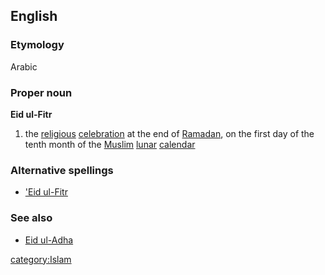 ==English==
===Etymology===
Arabic
===Proper noun===
{{wikipedia}}
'''Eid ul-Fitr'''
# the [[religious]] [[celebration]] at the end of [[Ramadan]], on the first day of the tenth month of the [[Muslim]] [[lunar]] [[calendar]]
===Alternative spellings===
*[['Eid ul-Fitr]]
===See also===
*[[Eid ul-Adha]]
[[category:Islam]]